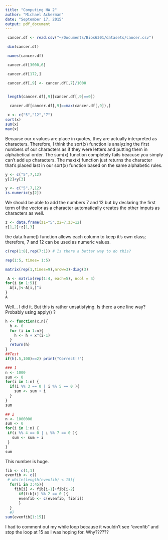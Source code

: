 ```yaml
---
title: "Computing HW 2"
author: "Michael Ackerman"
date: "September 17, 2015"
output: pdf_document
---
```


\textbf{1)}
```r
 cancer.df <- read.csv("~/Documents/Bios6301/datasets/cancer.csv")
```
\textbf{2)}
```r
 dim(cancer.df)
```
\textbf{3)}
```r
 names(cancer.df)
```
\textbf{4)}
```r
 cancer.df[3000,6]
```
\textbf{5)}
```r
 cancer.df[172,]
```
\textbf{6)}
```r
 cancer.df[,9] <- cancer.df[,7]/1000 
 
```
\textbf{7)}
```r
 length(cancer.df[,9][cancer.df[,9]==0])
```
\textbf{8)}
```r
  cancer.df[cancer.df[,9]==max(cancer.df[,9]),]
```
\textbf{Data Types \\
1)}
```r
 x <- c("5","12","7")
sort(x)
sum(x)
max(x)
```
Because our x values are place in quotes, they are actually interpreted as characters. Therefore, I think the sort(x) function is analyzing the first numbers of our characters as if they were letters and putting them in alphabetical order. 
The sum(x) function completely fails beacuse you simply can't add up characters. 
The max(x) function just returns the character that's placed last in our sort(x) function based on the same alphabetic rules.

\textbf{2)}
```r
y <- c("5",7,12)
y[2]+y[3]
```
```r
y <- c("5",7,12)
is.numeric(y[2])
```
We should be able to add the numbers 7 and 12 but by declaring the first term of the vector as a character automatically creates the other imputs as characters as well.

\textbf{3)}
```r
z <- data.frame(z1="5",z2=7,z3=12)
z[1,2]+z[1,3]
```
the data.frame() function allows each column to keep it's own class; therefore, 7 and 12 can be used as numeric values. 

\textbf{Data Structures \\
1)}
```r
c(rep(1:8),rep(7:1)) # Is there a better way to do this? 
```
\textbf{2)}
```r
rep(1:5, times= 1:5)
```
\textbf{3)}
```r
matrix(rep(1,times=9),nrow=3)-diag(3)
```

\textbf{4)}
```r
 A <- matrix(rep(1:4, each=5), ncol = 4)
for(i in 1:5){
  A[i,]<-A[i,]^i
}
A
```
Well... I did it. But this is rather unsatisfying. Is there a one line way? Probably using apply() ?

\textbf{Basic Programming 
1)}
```r
h <- function(x,n){
  h <- 0
  for (i in 1:n){
    h <- h + x^(i-1) 
  }
  return(h)
}
##Test
if(h(.5,100)==2) print("Correct!!") 
```
\textbf{2)}
```r
### 1
n <- 1000
sum <- 0
for(i in 1:n) {
  if(i %% 3 == 0 | i %% 5 == 0 ){
    sum <- sum + i
  }
}
sum
```
```r
## 2 
n <- 1000000
sum <- 0
for(i in 1:n) {
 if(i %% 4 == 0 | i %% 7 == 0 ){
   sum <- sum + i
 }
}
sum
```
This number is huge. 

\textbf{3)}
```r
fib <- c(1,1)
evenfib <- c()
 # while(length(evenfib) < 15){ 
  for(i in 3:45){
    fib[i] <- fib[i-1]+fib[i-2]  
      if(fib[i] %% 2 == 0 ){ 
      evenfib <- c(evenfib, fib[i])
      }
  }
  #}
sum(evenfib[1:15])
```
I had to comment out my while loop because it wouldn't see "evenfib" and stop the loop at 15 as I was hoping for. Why??????
